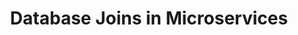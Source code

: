 ---
id: "sd_tf_medium_013"
questionType: "TRUE_FALSE"
title: "Database Joins in Microservices"
statement: "Cross-service joins are encouraged in microservices to simplify queries."
difficulty: "MEDIUM"
category: "System Design"
correctAnswer: false
explanation: "Cross-service joins are discouraged due to tight coupling and performance issues."
---